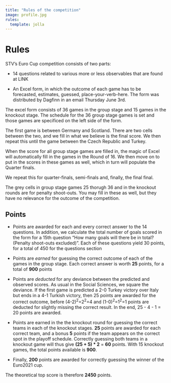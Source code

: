 ```yaml
---
title: "Rules of the competition"
image: profile.jpg
rules:
  template: jolla
---
```


# Rules

STV’s Euro Cup competition consists of two parts:

-   14 questions related to various more or less observables that are found at LINK

-   An Excel form, in which the outcome of each game has to be forecasted, estimates, guessed, place-your-verb-here. The form was distributed by Dagfinn in an email Thursday June 3rd.

The excel form consists of 36 games in the group stage and 15 games in the knockout stage. The schedule for the 36 group stage games is set and those games are specificed on the left side of the form.

The first game is between Germany and Scotland. There are two cells between the two, and we fill in what we believe is the final score. We then repeat this until the game between the Czech Republic and Turkey.

When the score for all group stage games are filled in, the magic of Excel will automatically fill in the games in the Round of 16. We then move on to put in the scores in these games as well, which in turn will populate the Quarter finals.

We repeat this for quarter-finals, semi-finals and, finally, the final final.

The grey cells in group stage games 25 thorugh 36 and in the knockout rounds are for penalty shoot-outs. You may fill in these as well, but they have no relevance for the outcome of the competition.

## Points

-   Points are awarded for each and every correct answer to the 14 questions. In addition, we calculate the total number of goals scored in the form for a 15th question “How many goals will there be in total? (Penalty shoot-outs excluded)”. Each of these questions yield 30 points, for a total of 450 for the questions section

-   Points are *earned* for guessing the correct outcome of each of the games in the group stage. Each correct answer is worth **25** points, for a total of **900** points

-   Points are *deducted* for any deviance between the predicted and observed scores. As usual in the Social Sciences, we square the deviance. If the first game is predicted a 2-0 Turkey victory over Italy but ends in a 4-1 Turkish victory, then 25 points are awarded for the correct outcome, before (4-2)^2^=2^2^=4 and (1-0)^2^=1^2^=1 points are deducted for slightly missing the correct result. In the end, 25 - 4 - 1 = 20 points are awarded.

-   Points are earned in the the knockout round for guessing the correct teams in each of the knockout stages. **25** points are awarded for each correct team, and a bonus **5** points if the team appears on the correct spot in the playoff schedule. Correctly guessing both teams in a knockout game will thus give **(25 + 5) \* 2** = **60** points. With 15 knockout games, the total points available is **900**.

-   Finally, **200** points are awarded for correctly guessing the winner of the Euro2021 cup.

The theoretical top score is therefore **2450** points.

